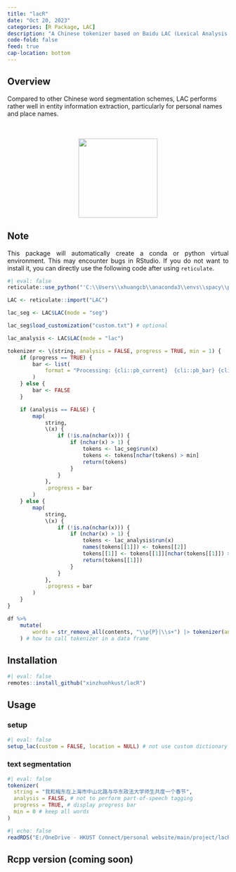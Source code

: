 ```yaml
---
title: "lacR"
date: "Oct 20, 2023"
categories: [R Package, LAC]
description: "A Chinese tokenizer based on Baidu LAC (Lexical Analysis of Chinese)"
code-fold: false
feed: true
cap-location: bottom
---
```


```{=html}
<style>
body {text-align: justify}
</style>
```

:::: {.grid}
::: {.g-col-12 .g-col-md-8 style="text-align: left;"}
## Overview {.unnumbered .unlisted}
 Compared to other Chinese word segmentation schemes, LAC performs rather well in entity information extraction, particularly for personal names and place names.
:::
::: {.g-col-15 .g-col-md-4 style="text-align: center;"}
<br>
<br>
<img src="lacR.png" width="180">        
:::
::::

## Note

This package will automatically create a conda or python virtual environment. This may encounter bugs in RStudio. If you do not want to install it, you can directly use the following code after using `reticulate`.

```r
#| eval: false
reticulate::use_python("'C:\\Users\\xhuangcb\\anaconda3\\envs\\spacy\\python.exe'") # your python location

LAC <- reticulate::import("LAC")

lac_seg <- LAC$LAC(mode = "seg")

lac_seg$load_customization("custom.txt") # optional

lac_analysis <- LAC$LAC(mode = "lac")

tokenizer <- \(string, analysis = FALSE, progress = TRUE, min = 1) {
    if (progress == TRUE) {
        bar <- list(
            format = "Processing: {cli::pb_current}  {cli::pb_bar} {cli::pb_percent}  Rate: {cli::pb_rate}  ETA: {cli::pb_eta}"
        )
    } else {
        bar <- FALSE
    }

    if (analysis == FALSE) {
        map(
            string,
            \(x) {
                if (!is.na(nchar(x))) {
                    if (nchar(x) > 1) {
                        tokens <- lac_seg$run(x)
                        tokens <- tokens[nchar(tokens) > min]
                        return(tokens)
                    }
                }
            },
            .progress = bar
        )
    } else {
        map(
            string,
            \(x) {
                if (!is.na(nchar(x))) {
                    if (nchar(x) > 1) {
                        tokens <- lac_analysis$run(x)
                        names(tokens[[1]]) <- tokens[[2]]
                        tokens[[1]] <- tokens[[1]][nchar(tokens[[1]]) > min]
                        return(tokens[[1]])
                    }
                }
            },
            .progress = bar
        )
    }
}

df %>%
    mutate(
        words = str_remove_all(contents, "\\p{P}|\\s+") |> tokenizer(analysis = TRUE, min = 1)
    ) # how to call tokenizer in a data frame
```

## Installation
```r
#| eval: false
remotes::install_github("xinzhuohkust/lacR")
```

## Usage
### setup
```r
#| eval: false
setup_lac(custom = FALSE, location = NULL) # not use custom dictionary
```
### text segmentation
```r
#| eval: false
tokenizer(
  string = "我和梅东在上海市中山北路与华东政法大学师生共度一个春节",
  analysis = FALSE, # not to perform part-of-speech tagging
  progress = TRUE, # display progress bar
  min = 0 # keep all words
)
```

```r
#| echo: false
readRDS("E:/OneDrive - HKUST Connect/personal website/main/project/lacR/tokens_result.Rds")
```

## Rcpp version (coming soon)